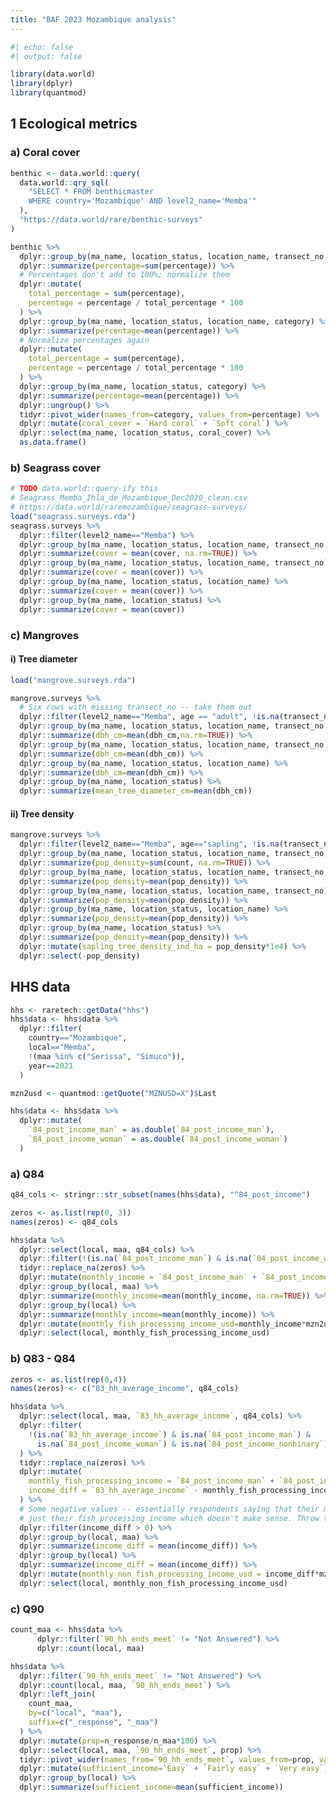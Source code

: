 ```yaml
---
title: "BAF 2023 Mozambique analysis"
---
```


```r
#| echo: false
#| output: false

library(data.world)
library(dplyr)
library(quantmod)
```

## 1 Ecological metrics

### a) Coral cover

```r
benthic <- data.world::query(
  data.world::qry_sql(
    "SELECT * FROM benthicmaster
    WHERE country='Mozambique' AND level2_name='Memba'"
  ),
  "https://data.world/rare/benthic-surveys"
)

benthic %>% 
  dplyr::group_by(ma_name, location_status, location_name, transect_no, category) %>% 
  dplyr::summarize(percentage=sum(percentage)) %>% 
  # Percentages don't add to 100%; normalize them
  dplyr::mutate(
    total_percentage = sum(percentage),
    percentage = percentage / total_percentage * 100
  ) %>%
  dplyr::group_by(ma_name, location_status, location_name, category) %>% 
  dplyr::summarize(percentage=mean(percentage)) %>% 
  # Normalize percentages again
  dplyr::mutate(
    total_percentage = sum(percentage),
    percentage = percentage / total_percentage * 100
  ) %>% 
  dplyr::group_by(ma_name, location_status, category) %>% 
  dplyr::summarize(percentage=mean(percentage)) %>% 
  dplyr::ungroup() %>% 
  tidyr::pivot_wider(names_from=category, values_from=percentage) %>% 
  dplyr::mutate(coral_cover = `Hard coral` + `Soft coral`) %>% 
  dplyr::select(ma_name, location_status, coral_cover) %>% 
  as.data.frame()
```

### b) Seagrass cover

```r
# TODO data.world::query-ify this
# Seagrass_Memba_Ihla_de_Mozambique_Dec2020_clean.csv
# https://data.world/raremozambique/seagrass-surveys/
load("seagrass.surveys.rda")
seagrass.surveys %>% 
  dplyr::filter(level2_name=="Memba") %>% 
  dplyr::group_by(ma_name, location_status, location_name, transect_no, quadrat_no) %>% 
  dplyr::summarize(cover = mean(cover, na.rm=TRUE)) %>% 
  dplyr::group_by(ma_name, location_status, location_name, transect_no) %>% 
  dplyr::summarize(cover = mean(cover)) %>% 
  dplyr::group_by(ma_name, location_status, location_name) %>% 
  dplyr::summarize(cover = mean(cover)) %>% 
  dplyr::group_by(ma_name, location_status) %>% 
  dplyr::summarize(cover = mean(cover))
```

### c) Mangroves

#### i) Tree diameter

```r
load("mangrove.surveys.rda")

mangrove.surveys %>%
  # Six rows with missing transect_no -- take them out
  dplyr::filter(level2_name=="Memba", age == "adult", !is.na(transect_no)) %>% 
  dplyr::group_by(ma_name, location_status, location_name, transect_no, plot_no) %>% 
  dplyr::summarize(dbh_cm=mean(dbh_cm,na.rm=TRUE)) %>% 
  dplyr::group_by(ma_name, location_status, location_name, transect_no) %>% 
  dplyr::summarize(dbh_cm=mean(dbh_cm)) %>% 
  dplyr::group_by(ma_name, location_status, location_name) %>% 
  dplyr::summarize(dbh_cm=mean(dbh_cm)) %>% 
  dplyr::group_by(ma_name, location_status) %>% 
  dplyr::summarize(mean_tree_diameter_cm=mean(dbh_cm))
```

#### ii) Tree density

```r
mangrove.surveys %>% 
  dplyr::filter(level2_name=="Memba", age=="sapling", !is.na(transect_no)) %>% 
  dplyr::group_by(ma_name, location_status, location_name, transect_no, plot_no, quadrat_no) %>% 
  dplyr::summarize(pop_density=sum(count, na.rm=TRUE)) %>% 
  dplyr::group_by(ma_name, location_status, location_name, transect_no, plot_no) %>% 
  dplyr::summarize(pop_density=mean(pop_density)) %>% 
  dplyr::group_by(ma_name, location_status, location_name, transect_no) %>% 
  dplyr::summarize(pop_density=mean(pop_density)) %>% 
  dplyr::group_by(ma_name, location_status, location_name) %>% 
  dplyr::summarize(pop_density=mean(pop_density)) %>% 
  dplyr::group_by(ma_name, location_status) %>% 
  dplyr::summarize(pop_density=mean(pop_density)) %>% 
  dplyr::mutate(sapling_tree_density_ind_ha = pop_density*1e4) %>% 
  dplyr::select(-pop_density)
```

## HHS data

```r
hhs <- raretech::getData("hhs")
hhs$data <- hhs$data %>% 
  dplyr::filter(
    country=="Mozambique",
    local=="Memba",
    !(maa %in% c("Serissa", "Simuco")),
    year==2021
  )

mzn2usd <- quantmod::getQuote("MZNUSD=X")$Last

hhs$data <- hhs$data %>% 
  dplyr::mutate(
    `84_post_income_man` = as.double(`84_post_income_man`),
    `84_post_income_woman` = as.double(`84_post_income_woman`)
  )
```

### a) Q84

```r
q84_cols <- stringr::str_subset(names(hhs$data), "^84_post_income")

zeros <- as.list(rep(0, 3))
names(zeros) <- q84_cols

hhs$data %>% 
  dplyr::select(local, maa, q84_cols) %>% 
  dplyr::filter(!(is.na(`84_post_income_man`) & is.na(`84_post_income_woman`) & is.na(`84_post_income_nonbinary`))) %>% 
  tidyr::replace_na(zeros) %>%
  dplyr::mutate(monthly_income = `84_post_income_man` + `84_post_income_woman` + `84_post_income_nonbinary`) %>% 
  dplyr::group_by(local, maa) %>% 
  dplyr::summarize(monthly_income=mean(monthly_income, na.rm=TRUE)) %>% 
  dplyr::group_by(local) %>% 
  dplyr::summarize(monthly_income=mean(monthly_income)) %>% 
  dplyr::mutate(monthly_fish_processing_income_usd=monthly_income*mzn2usd) %>% 
  dplyr::select(local, monthly_fish_processing_income_usd)
```

### b) Q83 - Q84

```r
zeros <- as.list(rep(0,4))
names(zeros) <- c("83_hh_average_income", q84_cols)

hhs$data %>% 
  dplyr::select(local, maa, `83_hh_average_income`, q84_cols) %>%
  dplyr::filter(
    !(is.na(`83_hh_average_income`) & is.na(`84_post_income_man`) & 
      is.na(`84_post_income_woman`) & is.na(`84_post_income_nonbinary`))
  ) %>% 
  tidyr::replace_na(zeros) %>% 
  dplyr::mutate(
    monthly_fish_processing_income = `84_post_income_man` + `84_post_income_woman` + `84_post_income_nonbinary`,
    income_diff = `83_hh_average_income` - monthly_fish_processing_income
  ) %>% 
  # Some negative values -- essentially respondents saying that their monthly income is less than
  # just their fish processing income which doesn't make sense. Throw these out
  dplyr::filter(income_diff > 0) %>% 
  dplyr::group_by(local, maa) %>% 
  dplyr::summarize(income_diff = mean(income_diff)) %>% 
  dplyr::group_by(local) %>% 
  dplyr::summarize(income_diff = mean(income_diff)) %>% 
  dplyr::mutate(monthly_non_fish_processing_income_usd = income_diff*mzn2usd) %>% 
  dplyr::select(local, monthly_non_fish_processing_income_usd)
```

### c) Q90

```r
count_maa <- hhs$data %>% 
      dplyr::filter(`90_hh_ends_meet` != "Not Answered") %>% 
      dplyr::count(local, maa)

hhs$data %>% 
  dplyr::filter(`90_hh_ends_meet` != "Not Answered") %>% 
  dplyr::count(local, maa, `90_hh_ends_meet`) %>% 
  dplyr::left_join(
    count_maa,
    by=c("local", "maa"),
    suffix=c("_response", "_maa")
  ) %>% 
  dplyr::mutate(prop=n_response/n_maa*100) %>% 
  dplyr::select(local, maa, `90_hh_ends_meet`, prop) %>% 
  tidyr::pivot_wider(names_from=`90_hh_ends_meet`, values_from=prop, values_fill=0) %>% 
  dplyr::mutate(sufficient_income=`Easy` + `Fairly easy` + `Very easy`) %>% 
  dplyr::group_by(local) %>% 
  dplyr::summarize(sufficient_income=mean(sufficient_income))
```

